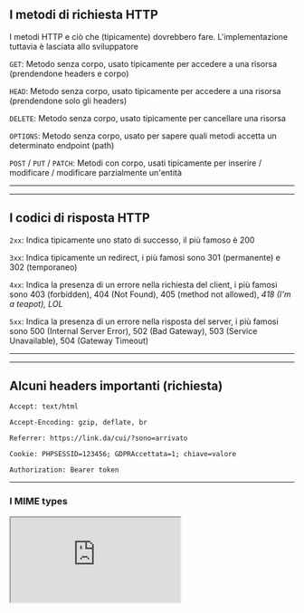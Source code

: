 <!-- classes: title -->
<!-- section-title: richieste http -->
## I metodi di richiesta HTTP
I metodi HTTP e ciò che (tipicamente) dovrebbero fare. L'implementazione tuttavia è lasciata allo sviluppatore
<!-- fragments-start -->
<!-- block-start: methods -->
`GET`: Metodo senza corpo, usato tipicamente per accedere a una risorsa (prendendone headers e corpo)
<!-- block-end: methods -->
<!-- block-start: methods -->
`HEAD`: Metodo senza corpo, usato tipicamente per accedere a una risorsa (prendendone solo gli headers)
<!-- block-end: methods -->
<!-- block-start: methods -->
`DELETE`: Metodo senza corpo, usato tipicamente per cancellare una risorsa
<!-- block-end: methods -->
<!-- block-start: methods -->
`OPTIONS`: Metodo senza corpo, usato per sapere quali metodi accetta un determinato endpoint (path)
<!-- block-end: methods -->
<!-- block-start: methods -->
`POST` / `PUT` / `PATCH`: Metodi con corpo, usati tipicamente per inserire / modificare / modificare parzialmente un'entità
<!-- block-end: methods -->

<!-- fragments-end -->

---


---
<!-- section-title: risposte http -->

## I codici di risposta HTTP
<!-- fragments-start -->
<!-- block-start: methods -->
`2xx`: Indica tipicamente uno stato di successo, il più famoso è 200
<!-- block-end: methods -->
<!-- block-start: methods -->
`3xx`: Indica tipicamente un redirect, i più famosi sono 301 (permanente) e 302 (temporaneo)
<!-- block-end: methods -->
<!-- block-start: methods -->
`4xx`: Indica la presenza di un errore nella richiesta del client, i più famosi sono 403 (forbidden), 404 (Not Found), 405 (method not allowed), *418 (I'm a teapot), LOL*
<!-- block-end: methods -->
<!-- block-start: methods -->
`5xx`: Indica la presenza di un errore nella risposta del server, i più famosi sono 500 (Internal Server Error), 502 (Bad Gateway), 503 (Service Unavailable), 504 (Gateway Timeout)
<!-- block-end: methods -->

<!-- fragments-end -->

---

---
<!-- section-title: headers richieste -->

## Alcuni headers importanti (richiesta)

<!-- fragments-start -->
`Accept: text/html`

`Accept-Encoding: gzip, deflate, br`

`Referrer: https://link.da/cui/?sono=arrivato`

`Cookie: PHPSESSID=123456; GDPRAccettata=1; chiave=valore`

`Authorization: Bearer token`

<!-- fragments-end -->
<!--
`Origin: https://link.da.cui.sto.facendo.una.chiamata`
`Access-Control-Request-Headers: X-Custom-Header, Upgrade-Insecure-Requests`

`Access-Control-Request-Method: POST, GET, OPTIONS`
-->

---
<!-- section-title: MIME types -->

### I MIME types


<IFrame src="https://developer.mozilla.org/en-US/docs/Web/HTTP/Basics_of_HTTP/MIME_types"/>

---
<!-- section-title: headers risposte -->
## Alcuni headers importanti (risposta)

<!--

`Access-Control-Allow-Origin: http://localhost:8000`

`Access-Control-Allow-Credentials: true`

`Access-Control-Allow-Headers: X-Custom-Header, Upgrade-Insecure-Requests`

`Access-Control-Allow-Methods: POST, GET, OPTIONS`

`X-Frame-Options: DENY`

`Content-Security-Policy: default-src 'self' http://example.com; script-src *.google.com;`

-->
<!-- fragments-start -->
`Server: Apache/2.2.14 (Win32)`

`Allow: OPTIONS, GET, HEAD, POST`

`Content-Disposition: attachment; filename="filename.jpg"`

`Content-Type: text/html; charset=UTF-8`

`Content-Length: 8`

`Location: /index.html`

`Set-Cookie: PHPSESSID=123456; Expires=Wed, 21 Oct 2015 07:28:00 GMT; Secure; HttpOnly`

<!-- fragments-end -->

---

## Ok, questo è come comunicano, ma come faccio a vedere le pagine?
